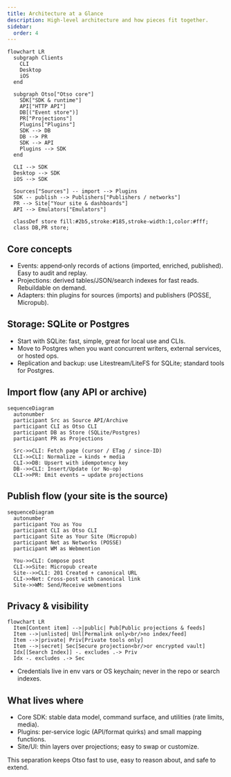```yaml
---
title: Architecture at a Glance
description: High‑level architecture and how pieces fit together.
sidebar:
  order: 4
---
```


```mermaid
flowchart LR
  subgraph Clients
    CLI
    Desktop
    iOS
  end

  subgraph Otso["Otso core"]
    SDK["SDK & runtime"]
    API["HTTP API"]
    DB[("Event store")]
    PR["Projections"]
    Plugins["Plugins"]
    SDK --> DB
    DB --> PR
    SDK --> API
    Plugins --> SDK
  end

  CLI --> SDK
  Desktop --> SDK
  iOS --> SDK

  Sources["Sources"] -- import --> Plugins
  SDK -- publish --> Publishers["Publishers / networks"]
  PR --> Site["Your site & dashboards"]
  API --> Emulators["Emulators"]

  classDef store fill:#2b5,stroke:#185,stroke-width:1,color:#fff;
  class DB,PR store;
```

## Core concepts

- Events: append‑only records of actions (imported, enriched, published). Easy to audit and replay.
- Projections: derived tables/JSON/search indexes for fast reads. Rebuildable on demand.
- Adapters: thin plugins for sources (imports) and publishers (POSSE, Micropub).

## Storage: SQLite or Postgres

- Start with SQLite: fast, simple, great for local use and CLIs.
- Move to Postgres when you want concurrent writers, external services, or hosted ops.
- Replication and backup: use Litestream/LiteFS for SQLite; standard tools for Postgres.

## Import flow (any API or archive)

```mermaid
sequenceDiagram
  autonumber
  participant Src as Source API/Archive
  participant CLI as Otso CLI
  participant DB as Store (SQLite/Postgres)
  participant PR as Projections

  Src->>CLI: Fetch page (cursor / ETag / since‑ID)
  CLI->>CLI: Normalize → kinds + media
  CLI->>DB: Upsert with idempotency key
  DB-->>CLI: Insert/Update (or No‑op)
  CLI->>PR: Emit events → update projections
```

## Publish flow (your site is the source)

```mermaid
sequenceDiagram
  autonumber
  participant You as You
  participant CLI as Otso CLI
  participant Site as Your Site (Micropub)
  participant Net as Networks (POSSE)
  participant WM as Webmention

  You->>CLI: Compose post
  CLI->>Site: Micropub create
  Site-->>CLI: 201 Created + canonical URL
  CLI->>Net: Cross‑post with canonical link
  Site->>WM: Send/Receive webmentions
```

## Privacy & visibility

```mermaid
flowchart LR
  Item[Content item] -->|public| Pub[Public projections & feeds]
  Item -->|unlisted| Unl[Permalink only<br/>no index/feed]
  Item -->|private| Priv[Private tools only]
  Item -->|secret| Sec[Secure projection<br/>or encrypted vault]
  Idx[[Search Index]] -. excludes .-> Priv
  Idx -. excludes .-> Sec
```

- Credentials live in env vars or OS keychain; never in the repo or search indexes.

## What lives where

- Core SDK: stable data model, command surface, and utilities (rate limits, media).
- Plugins: per‑service logic (API/format quirks) and small mapping functions.
- Site/UI: thin layers over projections; easy to swap or customize.

This separation keeps Otso fast to use, easy to reason about, and safe to extend.
